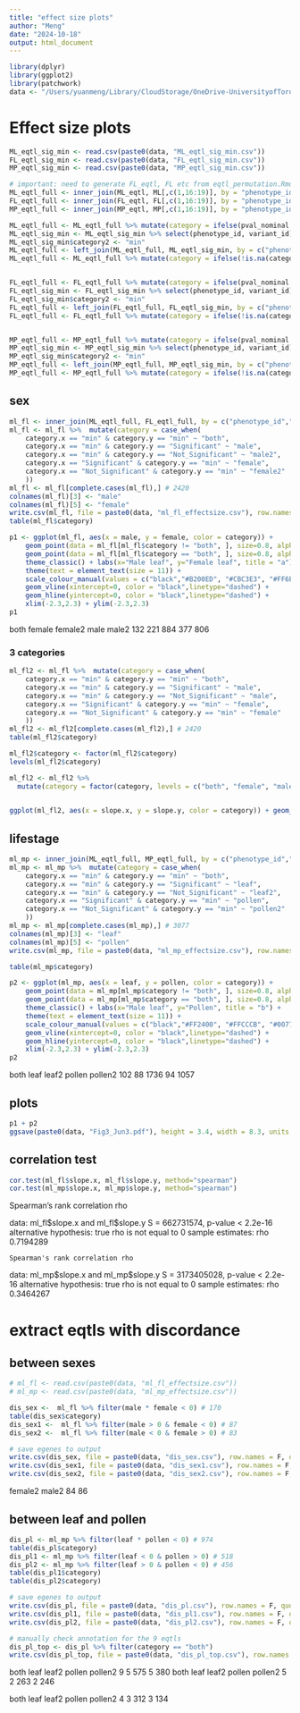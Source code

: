 ```yaml
---
title: "effect size plots"
author: "Meng"
date: "2024-10-18"
output: html_document
---
```


```r
library(dplyr)
library(ggplot2)
library(patchwork)
data <- "/Users/yuanmeng/Library/CloudStorage/OneDrive-UniversityofToronto/Manuscripts/rumex_eqtl/eqtl/"
```

# Effect size plots
```r
ML_eqtl_sig_min <- read.csv(paste0(data, "ML_eqtl_sig_min.csv"))
FL_eqtl_sig_min <- read.csv(paste0(data, "FL_eqtl_sig_min.csv"))
MP_eqtl_sig_min <- read.csv(paste0(data, "MP_eqtl_sig_min.csv"))

# important: need to generate FL_eqtl, FL etc from eqtl_permutation.Rmd  
ML_eqtl_full <- inner_join(ML_eqtl, ML[,c(1,16:19)], by = "phenotype_id") # 1272993
FL_eqtl_full <- inner_join(FL_eqtl, FL[,c(1,16:19)], by = "phenotype_id") # 1687298
MP_eqtl_full <- inner_join(MP_eqtl, MP[,c(1,16:19)], by = "phenotype_id") # 1182102

ML_eqtl_full <- ML_eqtl_full %>% mutate(category = ifelse(pval_nominal < pval_nominal_threshold & qval < 0.1, "Significant", "Not_Significant"))
ML_eqtl_sig_min <- ML_eqtl_sig_min %>% select(phenotype_id, variant_id)
ML_eqtl_sig_min$category2 <- "min"
ML_eqtl_full <- left_join(ML_eqtl_full, ML_eqtl_sig_min, by = c("phenotype_id","variant_id"))
ML_eqtl_full <- ML_eqtl_full %>% mutate(category = ifelse(!is.na(category2), category2, category)) %>% dplyr::select(phenotype_id, variant_id, slope, category)


FL_eqtl_full <- FL_eqtl_full %>% mutate(category = ifelse(pval_nominal < pval_nominal_threshold & qval < 0.1, "Significant", "Not_Significant"))
FL_eqtl_sig_min <- FL_eqtl_sig_min %>% select(phenotype_id, variant_id)
FL_eqtl_sig_min$category2 <- "min"
FL_eqtl_full <- left_join(FL_eqtl_full, FL_eqtl_sig_min, by = c("phenotype_id","variant_id"))
FL_eqtl_full <- FL_eqtl_full %>% mutate(category = ifelse(!is.na(category2), category2, category)) %>% dplyr::select(phenotype_id, variant_id, slope, category)


MP_eqtl_full <- MP_eqtl_full %>% mutate(category = ifelse(pval_nominal < pval_nominal_threshold & qval < 0.1, "Significant", "Not_Significant"))
MP_eqtl_sig_min <- MP_eqtl_sig_min %>% select(phenotype_id, variant_id)
MP_eqtl_sig_min$category2 <- "min"
MP_eqtl_full <- left_join(MP_eqtl_full, MP_eqtl_sig_min, by = c("phenotype_id","variant_id"))
MP_eqtl_full <- MP_eqtl_full %>% mutate(category = ifelse(!is.na(category2), category2, category)) %>% dplyr::select(phenotype_id, variant_id, slope, category)

```


## sex
```r
ml_fl <- inner_join(ML_eqtl_full, FL_eqtl_full, by = c("phenotype_id","variant_id")) # 679642
ml_fl <- ml_fl %>%  mutate(category = case_when(
    category.x == "min" & category.y == "min" ~ "both",
    category.x == "min" & category.y == "Significant" ~ "male",
    category.x == "min" & category.y == "Not_Significant" ~ "male2",
    category.x == "Significant" & category.y == "min" ~ "female",
    category.x == "Not_Significant" & category.y == "min" ~ "female2"
    ))
ml_fl <- ml_fl[complete.cases(ml_fl),] # 2420
colnames(ml_fl)[3] <- "male"
colnames(ml_fl)[5] <- "female"
write.csv(ml_fl, file = paste0(data, "ml_fl_effectsize.csv"), row.names = F, quote = F)
table(ml_fl$category)

p1 <- ggplot(ml_fl, aes(x = male, y = female, color = category)) + 
    geom_point(data = ml_fl[ml_fl$category != "both", ], size=0.8, alpha = 0.8) +
    geom_point(data = ml_fl[ml_fl$category == "both", ], size=0.8, alpha = 0.8) +
    theme_classic() + labs(x="Male leaf", y="Female leaf", title = "a") + 
    theme(text = element_text(size = 11)) + 
    scale_colour_manual(values = c("black","#B200ED", "#CBC3E3", "#FF6E00", "#FFDBBB")) + 
    geom_vline(xintercept=0, color = "black",linetype="dashed") + 
    geom_hline(yintercept=0, color = "black",linetype="dashed") + 
    xlim(-2.3,2.3) + ylim(-2.3,2.3)
p1
```

both  female female2    male   male2 
    132     221     884     377     806 
    
### 3 categories
```r
ml_fl2 <- ml_fl %>%  mutate(category = case_when(
    category.x == "min" & category.y == "min" ~ "both",
    category.x == "min" & category.y == "Significant" ~ "male",
    category.x == "min" & category.y == "Not_Significant" ~ "male",
    category.x == "Significant" & category.y == "min" ~ "female",
    category.x == "Not_Significant" & category.y == "min" ~ "female"
    ))
ml_fl2 <- ml_fl2[complete.cases(ml_fl2),] # 2420
table(ml_fl2$category)

ml_fl2$category <- factor(ml_fl2$category)
levels(ml_fl2$category)

ml_fl2 <- ml_fl2 %>%
  mutate(category = factor(category, levels = c("both", "female", "male")))

    
ggplot(ml_fl2, aes(x = slope.x, y = slope.y, color = category)) + geom_point(data = ml_fl2[ml_fl2$category != "both", ], size=0.8, alpha = 0.8)+ geom_point(data = ml_fl2[ml_fl2$category == "both", ], size=0.8, alpha = 0.8)+ theme_classic() + labs(x="Male leaf", y="Female leaf", title = "a") + theme(text = element_text(size = 11))+ scale_colour_manual(values = c("black", "#CBC3E3", "#FFDBBB"))+ geom_vline(xintercept=0, color = "black",linetype="dashed") + geom_hline(yintercept=0, color = "black",linetype="dashed")

```

 

## lifestage
```r
ml_mp <- inner_join(ML_eqtl_full, MP_eqtl_full, by = c("phenotype_id","variant_id")) # 1050294
ml_mp <- ml_mp %>%  mutate(category = case_when(
    category.x == "min" & category.y == "min" ~ "both",
    category.x == "min" & category.y == "Significant" ~ "leaf",
    category.x == "min" & category.y == "Not_Significant" ~ "leaf2",
    category.x == "Significant" & category.y == "min" ~ "pollen",
    category.x == "Not_Significant" & category.y == "min" ~ "pollen2"
    ))
ml_mp <- ml_mp[complete.cases(ml_mp),] # 3077
colnames(ml_mp)[3] <- "leaf"
colnames(ml_mp)[5] <- "pollen"
write.csv(ml_mp, file = paste0(data, "ml_mp_effectsize.csv"), row.names = F, quote = F)

table(ml_mp$category)

p2 <- ggplot(ml_mp, aes(x = leaf, y = pollen, color = category)) + 
    geom_point(data = ml_mp[ml_mp$category != "both", ], size=0.8, alpha = 0.8) +
    geom_point(data = ml_mp[ml_mp$category == "both", ], size=0.8, alpha = 0.8) +
    theme_classic() + labs(x="Male leaf", y="Pollen", title = "b") + 
    theme(text = element_text(size = 11)) + 
    scale_colour_manual(values = c("black","#FF2400", "#FFCCCB", "#0077ec", "#ADD8E6")) + 
    geom_vline(xintercept=0, color = "black",linetype="dashed") + 
    geom_hline(yintercept=0, color = "black",linetype="dashed") + 
    xlim(-2.3,2.3) + ylim(-2.3,2.3)
p2
```
 both    leaf   leaf2  pollen pollen2 
    102      88    1736      94    1057

## plots
```r
p1 + p2
ggsave(paste0(data, "Fig3_Jun3.pdf"), height = 3.4, width = 8.3, units = "in")
```



## correlation test
```r
cor.test(ml_fl$slope.x, ml_fl$slope.y, method="spearman") 
cor.test(ml_mp$slope.x, ml_mp$slope.y, method="spearman") 
```
Spearman's rank correlation rho

data:  ml_fl\$slope.x and ml_fl$slope.y
S = 662731574, p-value < 2.2e-16
alternative hypothesis: true rho is not equal to 0
sample estimates:
      rho 
0.7194289 


	Spearman's rank correlation rho

data:  ml_mp\$slope.x and ml_mp$slope.y
S = 3173405028, p-value < 2.2e-16
alternative hypothesis: true rho is not equal to 0
sample estimates:
      rho 
0.3464267 



# extract eqtls with discordance 

## between sexes
```r
# ml_fl <- read.csv(paste0(data, "ml_fl_effectsize.csv"))
# ml_mp <- read.csv(paste0(data, "ml_mp_effectsize.csv"))

dis_sex <-  ml_fl %>% filter(male * female < 0) # 170
table(dis_sex$category)
dis_sex1 <-  ml_fl %>% filter(male > 0 & female < 0) # 87
dis_sex2 <-  ml_fl %>% filter(male < 0 & female > 0) # 83 

# save egenes to output
write.csv(dis_sex, file = paste0(data, "dis_sex.csv"), row.names = F, quote = F)
write.csv(dis_sex1, file = paste0(data, "dis_sex1.csv"), row.names = F, quote = F)
write.csv(dis_sex2, file = paste0(data, "dis_sex2.csv"), row.names = F, quote = F)
```
female2   male2 
     84      86 

## between leaf and pollen
```r
dis_pl <- ml_mp %>% filter(leaf * pollen < 0) # 974
table(dis_pl$category)
dis_pl1 <- ml_mp %>% filter(leaf < 0 & pollen > 0) # 518
dis_pl2 <- ml_mp %>% filter(leaf > 0 & pollen < 0) # 456
table(dis_pl1$category)
table(dis_pl2$category)

# save egenes to output
write.csv(dis_pl, file = paste0(data, "dis_pl.csv"), row.names = F, quote = F)
write.csv(dis_pl1, file = paste0(data, "dis_pl1.csv"), row.names = F, quote = F)
write.csv(dis_pl2, file = paste0(data, "dis_pl2.csv"), row.names = F, quote = F)

# manually check annotation for the 9 eqtls
dis_pl_top <- dis_pl %>% filter(category == "both")
write.csv(dis_pl_top, file = paste0(data, "dis_pl_top.csv"), row.names = F, quote = F)
```
both    leaf   leaf2  pollen pollen2 
      9       5     575       5     380 
 both    leaf   leaf2  pollen pollen2 
      5       2     263       2     246 

   both    leaf   leaf2  pollen pollen2 
      4       3     312       3     134 
      

